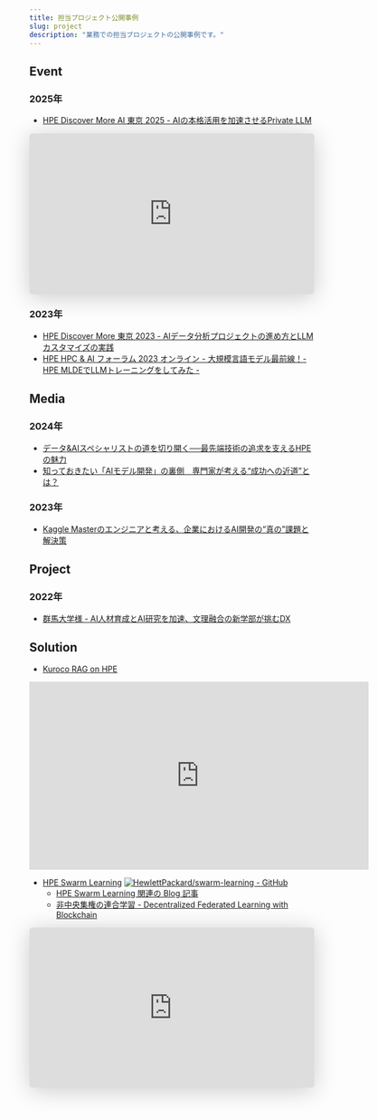 ```yaml
---
title: 担当プロジェクト公開事例
slug: project
description: "業務での担当プロジェクトの公開事例です。"
---
```


## Event

### 2025年

- [HPE Discover More AI 東京 2025 - AIの本格活用を加速させるPrivate LLM](http://www.hpe.com/jp/discover)

<iframe class="speakerdeck-iframe" frameborder="0" src="https://speakerdeck.com/player/32441673d6f24e75a9b119d597b3d7b6?slide=2" title="AIの本格活用を加速させるPrivate LLM" allowfullscreen="true" style="border: 0px; background: padding-box padding-box rgba(0, 0, 0, 0.1); margin: 0px; padding: 0px; border-radius: 6px; box-shadow: rgba(0, 0, 0, 0.2) 0px 5px 40px; width: 100%; height: auto; aspect-ratio: 560 / 315;" data-ratio="1.7777777777777777"></iframe>

### 2023年

- [HPE Discover More 東京 2023 - AIデータ分析プロジェクトの進め方とLLMカスタマイズの実践](https://www.hpe.com/jp/ja/events/discover-more-tokyo.html)
- [HPE HPC & AI フォーラム 2023 オンライン - 大規模言語モデル最前線！- HPE MLDEでLLMトレーニングをしてみた -](https://h50146.www5.hpe.com/events/seminars/info/hpcai2023.html)

## Media

### 2024年

- [データ&AIスペシャリストの道を切り開く──最先端技術の追求を支えるHPEの魅力](https://www.talent-book.jp/hpe/stories/55214)
- [知っておきたい「AIモデル開発」の裏側　専門家が考える“成功への近道”とは？](https://techtarget.itmedia.co.jp/tt/news/2403/07/news02.html)

### 2023年

- [Kaggle Masterのエンジニアと考える、企業におけるAI開発の“真の”課題と解決策](https://atmarkit.itmedia.co.jp/ait/articles/2305/19/news004.html)

## Project

### 2022年

- [群馬大学様 - AI人材育成とAI研究を加速、文理融合の新学部が挑むDX](https://www.hpe.com/jp/ja/customer-case-studies/services-gunma-u.html)

## Solution

- [Kuroco RAG on HPE](https://hpe-ta.github.io/public-docs/KurocoRAG%20on%20HPE%20-%20White%20Paper%20v1.0.pdf)

<iframe src="https://hpe-ta.github.io/public-docs/2501_Kuroco_RAG_A1_Panel_v1.pdf" width="600" height="332" frameborder="0" style="border:none;"></iframe>

- [HPE Swarm Learning](https://www.hpe.com/jp/ja/solutions/artificial-intelligence/swarm-learning.html)
  [![HewlettPackard/swarm-learning - GitHub](https://gh-card.dev/repos/HewlettPackard/swarm-learning.svg?fullname=)](https://github.com/HewlettPackard/swarm-learning)
    - [HPE Swarm Learning 関連の Blog 記事](/tag/HPE%20Swarm%20Learning/)
    - [非中央集権の連合学習 - Decentralized Federated Learning with Blockchain](https://speakerdeck.com/imokuri/decentralized-federated-learning-with-blockchain)

<iframe class="speakerdeck-iframe" frameborder="0" src="https://speakerdeck.com/player/666f756252ab4a86bc560bfa4976ca2d" title="Decentralized Federated Learning with Blockchain" allowfullscreen="true" mozallowfullscreen="true" webkitallowfullscreen="true" style="border: 0px; background: padding-box padding-box rgba(0, 0, 0, 0.1); margin: 0px; padding: 0px; border-radius: 6px; box-shadow: rgba(0, 0, 0, 0.2) 0px 5px 40px; width: 100%; height: auto; aspect-ratio: 560 / 314;" data-ratio="1.78343949044586"></iframe>
